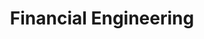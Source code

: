 ---
title: Financial Engineering
tagline: Leveraging technology, math, and data to generate insights and automate complexities
banner: ./images/ai.webp
bannerPosition: center center
aliases: [] 
tags: []
created: 2022-03-06
updated: 2022-03-06
---